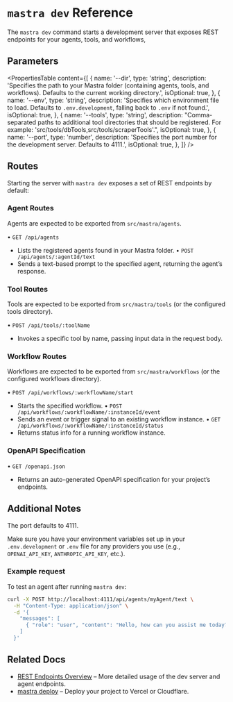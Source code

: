 # `mastra dev` Reference

The `mastra dev` command starts a development server that exposes REST endpoints for your agents, tools, and workflows,

## Parameters

<PropertiesTable
  content={[
    {
      name: '--dir',
      type: 'string',
      description:
        'Specifies the path to your Mastra folder (containing agents, tools, and workflows). Defaults to the current working directory.',
      isOptional: true,
    },
    {
      name: '--env',
      type: 'string',
      description:
        'Specifies which environment file to load. Defaults to `.env.development`, falling back to `.env` if not found.',
      isOptional: true,
    },
    {
      name: '--tools',
      type: 'string',
      description:
        "Comma-separated paths to additional tool directories that should be registered. For example: 'src/tools/dbTools,src/tools/scraperTools'.",
      isOptional: true,
    },
    {
      name: '--port',
      type: 'number',
      description: 'Specifies the port number for the development server. Defaults to 4111.',
      isOptional: true,
    },
  ]}
/>

## Routes

Starting the server with `mastra dev` exposes a set of REST endpoints by default:

### Agent Routes

Agents are expected to be exported from `src/mastra/agents`.

• `GET /api/agents`

- Lists the registered agents found in your Mastra folder.
  • `POST /api/agents/:agentId/text`
- Sends a text-based prompt to the specified agent, returning the agent’s response.

### Tool Routes

Tools are expected to be exported from `src/mastra/tools` (or the configured tools directory).

• `POST /api/tools/:toolName`

- Invokes a specific tool by name, passing input data in the request body.

### Workflow Routes

Workflows are expected to be exported from `src/mastra/workflows` (or the configured workflows directory).

• `POST /api/workflows/:workflowName/start`

- Starts the specified workflow.
  • `POST /api/workflows/:workflowName/:instanceId/event`
- Sends an event or trigger signal to an existing workflow instance.
  • `GET /api/workflows/:workflowName/:instanceId/status`
- Returns status info for a running workflow instance.

### OpenAPI Specification

• `GET /openapi.json`

- Returns an auto-generated OpenAPI specification for your project’s endpoints.

## Additional Notes

The port defaults to 4111.

Make sure you have your environment variables set up in your `.env.development` or `.env` file for any providers you use (e.g., `OPENAI_API_KEY`, `ANTHROPIC_API_KEY`, etc.).

### Example request

To test an agent after running `mastra dev`:

```bash
curl -X POST http://localhost:4111/api/agents/myAgent/text \
  -H "Content-Type: application/json" \
  -d '{
    "messages": [
      { "role": "user", "content": "Hello, how can you assist me today?" }
    ]
  }'
```

## Related Docs

- [REST Endpoints Overview](/guide/local-dev/00-rest-endpoints.mdx) – More detailed usage of the dev server and agent endpoints.
- [mastra deploy](/guide/deployment/deployment.mdx) – Deploy your project to Vercel or Cloudflare.
